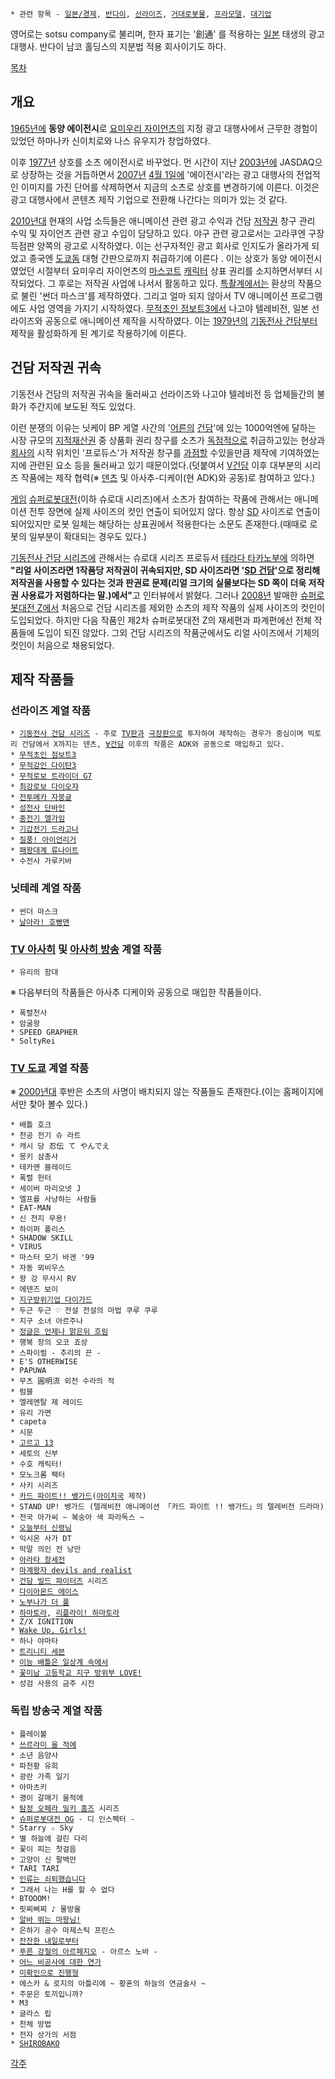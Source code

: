  * 관련 항목 - [[일본/경제]], [[반다이]], [[선라이즈]], [[거대로봇물]], [[프라모델]], [[대기업]]

영어로는 sotsu company로 불리며, 한자 표기는 '創通' 를 적용하는 [[일본]] 태생의 광고 대행사. 반다이 남코 홀딩스의 지분법 적용 회사이기도 하다.

[[목차]]
== 개요 ==
[[1965년]]에 '''동양 에이전시'''로 [[요미우리 자이언츠]]의 지정 광고 대행사에서 근무한 경험이 있었던 하마나카 신이치로와 나스 유우지가 창업하였다. 

이후 [[1977년]] 상호를 소츠 에이전시로 바꾸었다. 먼 시간이 지난 [[2003년]]에 JASDAQ으로 상장하는 것을 거듭하면서 [[2007년]] [[4월 1일]]에 '에이전시'라는 광고 대행사의 전업적인 이미지를 가진 단어를 삭제하면서 지금의 소츠로 상호를 변경하기에 이른다. 이것은 광고 대행사에서 콘텐츠 제작 기업으로 전환해 나간다는 의미가 있는 것 같다.

[[2010년대]] 현재의 사업 소득들은 애니메이션 관련 광고 수익과 건담 [[저작권]] 창구 관리 수익 및 자이언츠 관련 광고 수입이 담당하고 있다. 야구 관련 광고로서는 고라쿠엔 구장 득점판 양쪽의 광고로 시작하였다. 이는 선구자적인 광고 회사로 인지도가 올라가게 되었고 종국엔 [[도쿄돔]] 대형 간판으로까지 취급하기에 이른다
.
이는 상호가 동양 에이전시였었던 시절부터 요미우리 자이언츠의 [[마스코트]] [[캐릭터]] 상표 권리를 소지하면서부터 시작되었다. 그 후로는 저작권 사업에 나서서 활동하고 있다. [[특촬]]계에서는 환상의 작품으로 불린 '썬더 마스크'를 제작하였다. 그리고 얼마 되지 않아서 TV 애니메이션 프로그램에도 사업 영역을 가지기 시작하였다. [[무적초인 점보트3]]에서 나고야 텔레비전, 일본 선라이즈와 공동으로 애니메이션 제작을 시작하였다. 이는 [[1979년]]의 [[기동전사 건담]]부터 제작을 활성화하게 된 계기로 작용하기에 이른다.

== 건담 저작권 귀속 ==
기동전사 건담의 저작권 귀속을 둘러싸고 선라이즈와 나고야 텔레비전 등 업체들간의 불화가 주간지에 보도된 적도 있었다.

이런 분쟁의 이유는 닛케이 BP 게열 사간의 '[[어른]]의 [[건담]]'에 있는 1000억엔에 달하는 시장 규모의 [[지적재산권]] 중 상품화 권리 창구를 소츠가 [[독점]]적으로 취급하고있는 현상과 [[회사]]의 시작 위치인 '프로듀스'가 저작권 창구를 [[과점]]할 수있을만큼 제작에 기여하였는지에 관련된 요소 등을 둘러싸고 있기 때문이었다.(덧붙여서 [[V건담]] 이후 대부분의 시리즈 작품에는 제작 협력(※ [[덴츠]] 및 아사추-디케이(현 ADK)와 공동)로 참여하고 있다.)

[[게임]] [[슈퍼로봇대전]](이하 슈로대 시리즈)에서 소츠가 참여하는 작품에 관해서는 애니메이션 전투 장면에 실제 사이즈의 컷인 연출이 되어있지 않다. 항상 [[SD]] 사이즈로 연출이 되어있지만 로봇 일체는 해당하는 상표권에서 적용한다는 소문도 존재한다.(때때로 로봇의 일부분이 확대되는 경우도 있다.)

[[기동전사 건담 시리즈]]에 관해서는 슈로대 시리즈 프로듀서 [[테라다 타카노부]]에 의하면 '''"리얼 사이즈라면 1작품당 저작권이 귀속되지만, SD 사이즈라면 '[[SD 건담]]'으로 정리해 저작권을 사용할 수 있다는 것과 판권료 문제(리얼 크기의 실물보다는 SD 쪽이 더욱 저작권 사용료가 저렴하다는 말.)에서"'''고 인터뷰에서 밝혔다. 그러나 [[2008년]] 발매한 [[슈퍼로봇대전 Z]]에서 처음으로 건담 시리즈를 제외한 소츠의 제작 작품의 실제 사이즈의 컷인이 도입되었다. 하지만 다음 작품인 제2차 슈퍼로봇대전 Z의 재세편과 파계편에선 전체 작품들에 도입이 되진 않았다. 그외 건담 시리즈의 작품군에서도 리얼 사이즈에서 기체의 컷인이 처음으로 채용되었다.

== 제작 작품들 ==
=== 선라이즈 계열 작품 ===
 * [[기동전사 건담 시리즈]] - 주로 [[TV판]]과 [[극장판]]으로 투자하여 제작하는 경우가 중심이며 빅토리 건담에서 X까지는 덴츠, [[∀건담]] 이후의 작품은 ADK와 공동으로 매입하고 있다.
 * [[무적초인 점보트3]]
 * [[무적강인 다이탄3]]
 * [[무적로보 트라이더 G7]]
 * [[최강로보 다이오쟈]]
 * [[전투메카 자붕글]]
 * [[성전사 단바인]]
 * [[중전기 엘가임]]
 * [[기갑전기 드라고나]]
 * [[질풍! 아이언리거]]
 * [[패왕대계 류나이트]]
 * 수전사 가루키바

=== 닛테레 계열 작품 ===
 * 썬더 마스크
 * [[날아라! 호빵맨]]

=== [[TV 아사히]] 및 [[아사히 방송]] 계열 작품 ===
 * 유리의 함대
※ 다음부터의 작품들은 아사추 디케이와 공동으로 매입한 작품들이다.
 * 폭렬천사
 * 암굴왕
 * SPEED GRAPHER
 * SoltyRei

=== [[TV 도쿄]] 계열 작품 ===
※ [[2000년대]] 후반은 소츠의 사명이 배치되지 않는 작품들도 존재한다.(이는 홈페이지에서만 찾아 볼수 있다.)
 * 배틀 호크
 * 천공 전기 슈 라트
 * 캐시 당 忍伝 て やんでえ
 * 몽키 삼총사
 * 테카맨 블레이드
 * 폭렬 헌터
 * 세이버 마리오넷 J
 * 엘프를 사냥하는 사람들
 * EAT-MAN
 * 신 천지 무용!
 * 하이퍼 폴리스
 * SHADOW SKILL
 * VIRUS
 * 마스터 모기 바겐 '99
 * 자동 뫼비우스
 * 왕 강 무사시 RV
 * 에덴즈 보이
 * [[지구방위기업 다이가드]]
 * 두근 두근 ♡ 전설 전설의 마법 쿠루 쿠루
 * 지구 소녀 아르주나
 * [[정글은 언제나 맑은뒤 흐림]]
 * 행복 장의 오코 죠상
 * 스파이럴 - 추리의 끈 -
 * E'S OTHERWISE
 * PAPUWA
 * 무츠 圓明流 외전 수라의 적
 * 럼블
 * 엘레멘탈 제 레이드
 * 유리 가면
 * capeta
 * 시문
 * [[고르고 13]]
 * 세토의 신부
 * 수호 캐릭터!
 * 모노크롬 팩터
 * 사키 시리즈
 * [[카드 파이트!! 뱅가드]]([[아이치]]국 제작)
 * STAND UP! 뱅가드 (텔레비전 애니메이션 「카드 파이트 !! 뱅가드」의 텔레비전 드라마)
 * 전국 아가씨 ~ 복숭아 색 파라독스 ~
 * [[오늘부터 신령님]]
 * 익시온 사가 DT
 * 막말 의인 전 낭만
 * [[아라타 창세전]]
 * [[마계왕자 devils and realist]]
 * [[건담 빌드 파이터즈]] 시리즈
 * [[다이아몬드 에이스]]
 * [[노부나가 더 풀]]
 * [[하마토라]], [[리플라이! 하마토라]]
 * Z/X IGNITION
 * [[Wake Up, Girls!]]
 * 하나 야마타
 * [[트리니티 세븐]]
 * [[이능 배틀은 일상계 속에서]]
 * [[꽃미남 고등학교 지구 방위부 LOVE!]]
 * 성검 사용의 금주 시전

=== 독립 방송국 계열 작품 ===
 * 플레이볼
 * [[쓰르라미 울 적에]]
 * 소년 음양사
 * 파천황 유희
 * 광란 가족 일기
 * 아마츠키
 * 괭이 갈매기 울적에
 * [[탐정 오페라 밀키 홈즈]] 시리즈
 * [[슈퍼로봇대전 OG]] - 디 인스펙터 -
 * Starry ☆ Sky
 * 별 하늘에 걸린 다리
 * 꽃이 피는 첫걸음
 * 고양이 신 팔백만
 * TARI TARI
 * [[인류는 쇠퇴했습니다]]
 * 그래서 나는 H를 할 수 없다
 * BTOOOM!
 * 핏찌삐찌 ♪ 물방울
 * [[알바 뛰는 마왕님!]]
 * 은하기 공수 마제스틱 프린스
 * [[잔잔한 내일로부터]]
 * [[푸른 강철의 아르페지오]] - 아르스 노바 -
 * [[어느 비공사에 대한 연가]]
 * [[미확인으로 진행형]]
 * 에스카 & 로지의 아틀리에 ~ 황혼의 하늘의 연금술사 ~
 * 주문은 토끼입니까?
 * M3
 * 글라스 립
 * 천체 방법
 * 전자 상가의 서점
 * [[SHIROBAKO]]

[[각주]]
